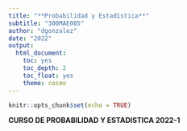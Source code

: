 ```yaml
---
title: "**Probabilidad y Estadística**"
subtitle: "300MAE005"
author: "dgonzalez"
date: "2022"
output:
  html_document:
    toc: yes
    toc_depth: 2
    toc_float: yes
    theme: cosmo
---
```


```r
knitr::opts_chunk$set(echo = TRUE)
```

**CURSO DE PROBABILIDAD Y ESTADISTICA 2022-1**

